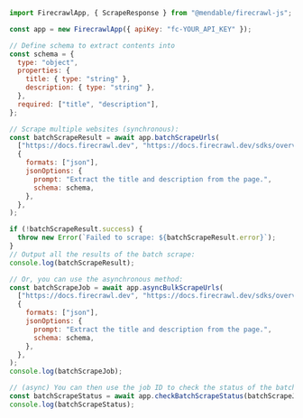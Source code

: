 ```js Node
import FirecrawlApp, { ScrapeResponse } from "@mendable/firecrawl-js";

const app = new FirecrawlApp({ apiKey: "fc-YOUR_API_KEY" });

// Define schema to extract contents into
const schema = {
  type: "object",
  properties: {
    title: { type: "string" },
    description: { type: "string" },
  },
  required: ["title", "description"],
};

// Scrape multiple websites (synchronous):
const batchScrapeResult = await app.batchScrapeUrls(
  ["https://docs.firecrawl.dev", "https://docs.firecrawl.dev/sdks/overview"],
  {
    formats: ["json"],
    jsonOptions: {
      prompt: "Extract the title and description from the page.",
      schema: schema,
    },
  },
);

if (!batchScrapeResult.success) {
  throw new Error(`Failed to scrape: ${batchScrapeResult.error}`);
}
// Output all the results of the batch scrape:
console.log(batchScrapeResult);

// Or, you can use the asynchronous method:
const batchScrapeJob = await app.asyncBulkScrapeUrls(
  ["https://docs.firecrawl.dev", "https://docs.firecrawl.dev/sdks/overview"],
  {
    formats: ["json"],
    jsonOptions: {
      prompt: "Extract the title and description from the page.",
      schema: schema,
    },
  },
);
console.log(batchScrapeJob);

// (async) You can then use the job ID to check the status of the batch scrape:
const batchScrapeStatus = await app.checkBatchScrapeStatus(batchScrapeJob.id);
console.log(batchScrapeStatus);
```
